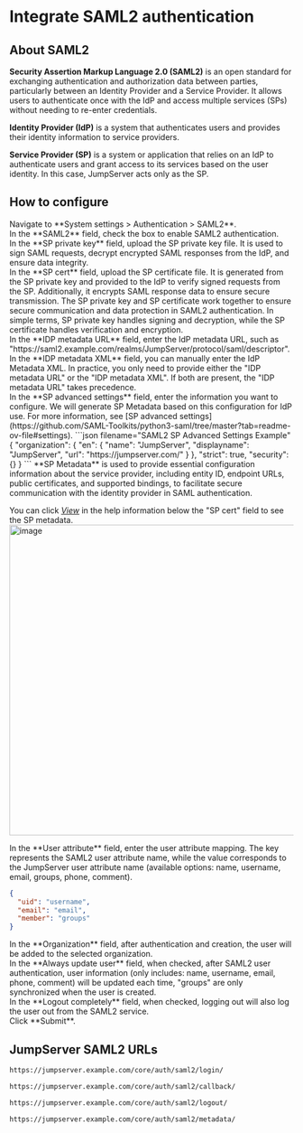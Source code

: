 # Integrate SAML2 authentication <Icon name="xpackTip"/>

## About SAML2

**Security Assertion Markup Language 2.0 (SAML2)** is an open standard for exchanging authentication and authorization data between parties, particularly between an Identity Provider and a Service Provider. It allows users to authenticate once with the IdP and access multiple services (SPs) without needing to re-enter credentials.

**Identity Provider (IdP)** is a system that authenticates users and provides their identity information to service providers.

**Service Provider (SP)** is a system or application that relies on an IdP to authenticate users and grant access to its services based on the user identity. In this case, JumpServer acts only as the SP.

## How to configure
<Steps>
<div>
<Nav name="system-settings" />
</div>

<div>
Navigate to **System settings > Authentication > SAML2**.
</div>

<div>
In the **SAML2** field, check the box to enable SAML2 authentication.
</div>

<div>
In the **SP private key** field, upload the SP private key file. It is used to sign SAML requests, decrypt encrypted SAML responses from the IdP, and ensure data integrity.
</div>

<div>
In the **SP cert** field, upload the SP certificate file. It is generated from the SP private key and provided to the IdP to verify signed requests from the SP. Additionally, it encrypts SAML response data to ensure secure transmission.

<Alert type="note">
The SP private key and SP certificate work together to ensure secure communication and data protection in SAML2 authentication. In simple terms, SP private key handles signing and decryption, while the SP certificate handles verification and encryption.
</Alert>
</div>

<div>
In the **IDP metadata URL** field, enter the IdP metadata URL, such as "https://&#8203;saml2.example.com/realms/JumpServer/protocol/saml/descriptor".
</div>

<div>
In the **IDP metadata XML** field, you can manually enter the IdP Metadata XML. In practice, you only need to provide either the "IDP metadata URL" or the "IDP metadata XML". If both are present, the "IDP metadata URL" takes precedence.
</div>

<div>
In the **SP advanced settings** field, enter the information you want to configure. We will generate SP Metadata based on this configuration for IdP use. For more information, see [SP advanced settings](https://github.com/SAML-Toolkits/python3-saml/tree/master?tab=readme-ov-file#settings). 
```json filename="SAML2 SP Advanced Settings Example"
{
  "organization": {
    "en": {
      "name": "JumpServer",
      "displayname": "JumpServer",
      "url": "https://jumpserver.com/"
    }
  },
  "strict": true,
  "security": {}
}
```
<Alert type="note">
  **SP Metadata** is used to provide essential configuration information about the service provider, including entity ID, endpoint URLs, public certificates, and supported bindings, to facilitate secure communication with the identity provider in SAML authentication.
</Alert>

You can click _[View]()_ in the help information below the "SP cert" field to see the SP metadata.
<img src="/images/docs/admin-guides/system-settings/auth/saml2-sp-metadata.png" alt="image" width="550"/>
</div>

<div>
In the **User attribute** field, enter the user attribute mapping. The key represents the SAML2 user attribute name, while the value corresponds to the JumpServer user attribute name (available options: name, username, email, groups, phone, comment).

```json filename="SAML2 User Attribute Example"
{
  "uid": "username",
  "email": "email",
  "member": "groups"
}
```
</div>

<div>
In the **Organization** field, after authentication and creation, the user will be added to the selected organization.
</div>

<div>
In the **Always update user** field, when checked, after SAML2 user authentication, user information (only includes: name, username, email, phone, comment) will be updated each time, "groups" are only synchronized when the user is created.
</div>

<div>
In the **Logout completely** field, when checked, logging out will also log the user out from the SAML2 service.
</div>

<div>
Click **Submit**.
</div>

</Steps>

## JumpServer SAML2 URLs

```md filename="Login URL"
https://jumpserver.example.com/core/auth/saml2/login/
```

```md filename="Login Success Callback URL"
https://jumpserver.example.com/core/auth/saml2/callback/
```

```md filename="Logout URL"
https://jumpserver.example.com/core/auth/saml2/logout/
```

```md filename="SP Metadata URL"
https://jumpserver.example.com/core/auth/saml2/metadata/
```